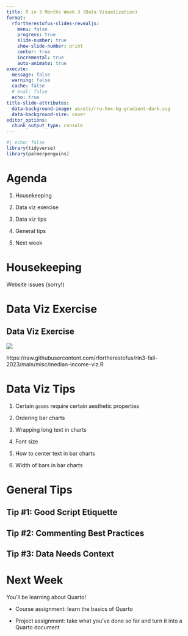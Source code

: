```yaml
---
title: R in 3 Months Week 3 (Data Visualization)
format:
  rfortherestofus-slides-revealjs:
    menu: false
    progress: true
    slide-number: true
    show-slide-number: print
    center: true
    incremental: true
    auto-animate: true
execute: 
  message: false
  warning: false
  cache: false
  # eval: false
  echo: true
title-slide-attributes:
  data-background-image: assets/rru-hex-bg-gradient-dark.svg
  data-background-size: cover
editor_options: 
  chunk_output_type: console
---
```


```r
#| echo: false
library(tidyverse)
library(palmerpenguins)
```

# Agenda

1.  Housekeeping

2.  Data viz exercise

3.  Data viz tips

4.  General tips

5.  Next week

# Housekeeping

Website issues (sorry!)

# Data Viz Exercise {.inverse}

## Data Viz Exercise

![](assets/median-income-example.png)

::: notes
https://raw.githubusercontent.com/rfortherestofus/rin3-fall-2023/main/misc/median-income-viz.R
:::

# Data Viz Tips

1.  Certain `geoms` require certain aesthetic properties

2.  Ordering bar charts

3.  Wrapping long text in charts

4.  Font size

5.  How to center text in bar charts

6.  Width of bars in bar charts

# General Tips {.inverse}

## Tip #1: Good Script Etiquette

## Tip #2: Commenting Best Practices

## Tip #3: Data Needs Context

# Next Week

You'll be learning about Quarto!

-   Course assignment: learn the basics of Quarto

-   Project assignment: take what you've done so far and turn it into a Quarto document
